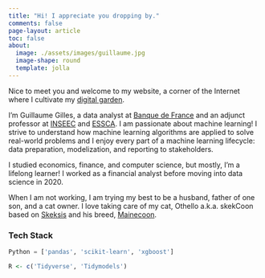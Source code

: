 ```yaml
---
title: "Hi! I appreciate you dropping by."
comments: false
page-layout: article
toc: false
about:
  image: ./assets/images/guillaume.jpg
  image-shape: round
  template: jolla
---
```


Nice to meet you and welcome to my website, a corner of the Internet where I
cultivate my [digital garden](index.qmd).

I’m Guillaume Gilles, a data analyst at [Banque de France](https://www.banque-france.fr/en)
and an adjunct professor at [INSEEC](https://www.inseec.com/en/) and [ESSCA](https://www.essca.fr/en).
I am passionate about machine learning! I strive to understand how machine
learning algorithms are applied to solve real-world problems and I enjoy every
part of a machine learning lifecycle: data preparation, modelization, and
reporting to stakeholders.

I studied economics, finance, and computer science, but mostly, I’m a lifelong
learner! I worked as a financial analyst before moving into data science in 2020.

When I am not working, I am trying my best to be a husband, father of one son,
and a cat owner. I love taking care of my cat, Othello a.k.a. skekCoon based on
[Skeksis](https://en.wikipedia.org/wiki/Skeksis) and his breed, [Mainecoon](https://en.wikipedia.org/wiki/Maine_Coon).

### Tech Stack

```python
Python = ['pandas', 'scikit-learn', 'xgboost']
```

```r
R <- c('Tidyverse', 'Tidymodels')
```
